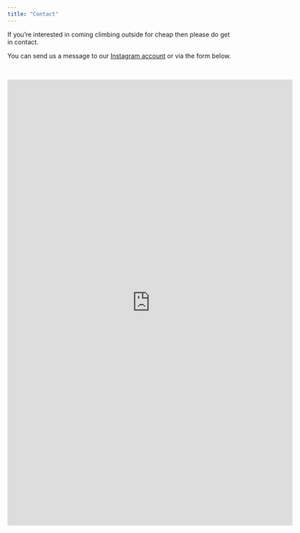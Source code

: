 ```yaml
---
title: "Contact"
---
```


If you're interested in coming climbing outside for cheap then please do get in contact. 

You can send us a message to our [Instagram account](https://www.instagram.com/warwick_climbers_union/) or via the form below.

<br>

<iframe src="https://docs.google.com/forms/d/e/1FAIpQLSd_jaiaVyX5GDfRQ8oOG-NEqR9-agNQI0RUquERJwhJf8R7DA/viewform?embedded=true" width="640" height="1000" frameborder="0" marginheight="0" marginwidth="0">Loading…</iframe>